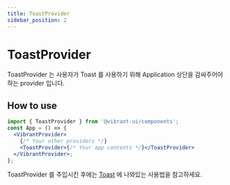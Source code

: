 ```yaml
---
title: ToastProvider
sidebar_position: 2
---
```


# ToastProvider

ToastProvider 는 사용자가 Toast 를 사용하기 위해 Application 상단을 감싸주어야 하는 provider 입니다.

## How to use

```jsx
import { ToastProvider } from '@vibrant-ui/components';
const App = () => {
  <VibrantProvider>
    {/* Your other providers */}
    <ToastProvider>{/* Your app contents */}</ToastProvider>
  </VibrantProvider>;
};
```

ToastProvider 를 주입시킨 후에는 [Toast](../vibrant-component/toast) 에 나와있는 사용법을 참고하세요.

